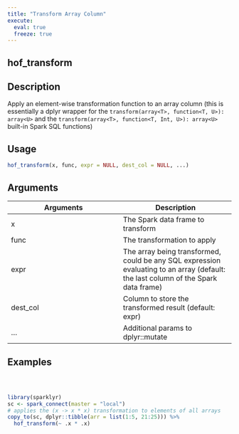 ```yaml
---
title: "Transform Array Column"
execute:
  eval: true
  freeze: true
---
```


## hof_transform

## Description
Apply an element-wise transformation function to an array column (this is essentially a dplyr wrapper for the `transform(array<T>, function<T, U>): array<U>` and the `transform(array<T>, function<T, Int, U>): array<U>` built-in Spark SQL functions)


## Usage
```r
hof_transform(x, func, expr = NULL, dest_col = NULL, ...)
```

## Arguments
|Arguments|Description|
|---|---|
| x | The Spark data frame to transform |
| func | The transformation to apply |
| expr | The array being transformed, could be any SQL expression evaluating to an array (default: the last column of the Spark data frame) |
| dest_col | Column to store the transformed result (default: expr) |
| ... | Additional params to dplyr::mutate |








## Examples
```r



library(sparklyr)
sc <- spark_connect(master = "local")
# applies the (x -> x * x) transformation to elements of all arrays
copy_to(sc, dplyr::tibble(arr = list(1:5, 21:25))) %>%
  hof_transform(~ .x * .x)



```
